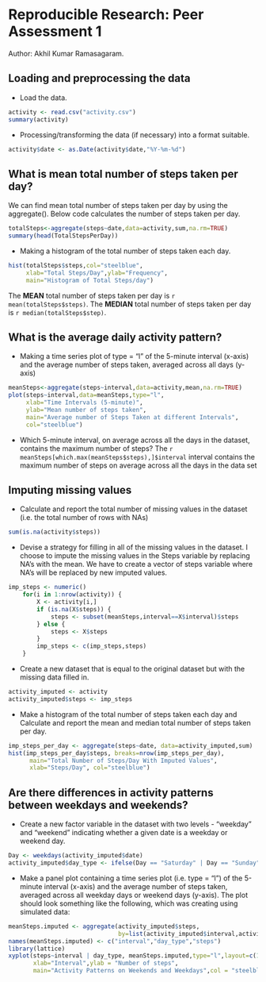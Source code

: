 # Reproducible Research: Peer Assessment 1
Author: Akhil Kumar Ramasagaram.

## Loading and preprocessing the data

* Load the data.
```r
activity <- read.csv("activity.csv")
summary(activity)
```
* Processing/transforming the data (if necessary) into a format suitable.
```r
activity$date <- as.Date(activity$date,"%Y-%m-%d")
```

## What is mean total number of steps taken per day?
We can find mean total number of steps taken per day by using the aggregate(). Below code calculates the number of steps taken per day.
```r
totalSteps<-aggregate(steps~date,data=activity,sum,na.rm=TRUE)
summary(head(TotalStepsPerDay))
```
* Making  a histogram of the total number of steps taken each day.
```r
hist(totalSteps$steps,col="steelblue",
     xlab="Total Steps/Day",ylab="Frequency",
     main="Histogram of Total Steps/day")
```
The __MEAN__ total number of steps taken per day is `r mean(totalSteps$steps)`.
The __MEDIAN__ total number of steps taken per day is `r median(totalSteps$step)`.

## What is the average daily activity pattern?
* Making a time series plot of type = "l"  of the 5-minute interval (x-axis) and the average number of steps taken, averaged across all days (y-axis)
```r
meanSteps<-aggregate(steps~interval,data=activity,mean,na.rm=TRUE)
plot(steps~interval,data=meanSteps,type="l",
     xlab="Time Intervals (5-minute)", 
     ylab="Mean number of steps taken", 
     main="Average number of Steps Taken at different Intervals",
     col="steelblue")
```
* Which 5-minute interval, on average across all the days in the dataset, contains the maximum number of steps?
The `r meanSteps[which.max(meanSteps$steps),]$interval` interval contains the maximum number of steps on average across all the days in the data set


## Imputing missing values

* Calculate and report the total number of missing values in the dataset (i.e. the total number of rows with NAs)
```r
sum(is.na(activity$steps))
```
* Devise a strategy for filling in all of the missing values in the dataset.
I choose to impute the missing values in the Steps variable by replacing NA's with the mean.
We have to create a vector of steps variable where NA's will be replaced by new imputed values.
```r
imp_steps <- numeric()
    for(i in 1:nrow(activity)) {
        X <- activity[i,]
        if (is.na(X$steps)) {
            steps <- subset(meanSteps,interval==X$interval)$steps
        } else {
            steps <- X$steps
        }
        imp_steps <- c(imp_steps,steps)
    }
```
* Create a new dataset that is equal to the original dataset but with the missing data filled in.
```r
activity_imputed <- activity
activity_imputed$steps <- imp_steps
```
* Make a histogram of the total number of steps taken each day and Calculate and report the mean and median total number of steps taken per day.
```r
imp_steps_per_day <- aggregate(steps~date, data=activity_imputed,sum)
hist(imp_steps_per_day$steps, breaks=nrow(imp_steps_per_day), 
      main="Total Number of Steps/Day With Imputed Values",
      xlab="Steps/Day", col="steelblue")
```

## Are there differences in activity patterns between weekdays and weekends?
* Create a new factor variable in the dataset with two levels - "weekday" and "weekend" indicating whether a given date is a weekday or weekend day.
```r
Day <- weekdays(activity_imputed$date)
activity_imputed$day_type <- ifelse(Day == "Saturday" | Day == "Sunday","Weekend", "Weekday")
```

* Make a panel plot containing a time series plot (i.e. type = "l") of the 5-minute interval (x-axis) and the average number of steps taken, averaged across all weekday days or weekend days (y-axis). The plot should look something like the following, which was creating using simulated data:

```r
meanSteps.imputed <- aggregate(activity_imputed$steps,
                               by=list(activity_imputed$interval,activity_imputed$day_type),mean)
names(meanSteps.imputed) <- c("interval","day_type","steps")
library(lattice)
xyplot(steps~interval | day_type, meanSteps.imputed,type="l",layout=c(1,2),
       xlab="Interval",ylab = "Number of steps",
       main="Activity Patterns on Weekends and Weekdays",col = "steelblue")
```




